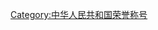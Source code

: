 {{Navbox
|name = 国家荣誉称号获得者
|title = [[国家荣誉称号]]获得者
|bodyclass = hlist
|style = text-align:left; vertical-align:top; font-size:90%;
|groupstyle = text-align:right; vertical-align: middle; background: #efefef;
|belowstyle = text-align:center; height:30px; vertical-align:bottom;
|state = autocollapse
|above 
|group1 = 2019年
|list1 = {{Navbox subgroup
| groupstyle = text-align:left; vertical-align: middle; background: #efefef; width:12.5em;
| liststyle = width:auto;
| group1 = 人民科学家
| list1  = [[叶培建]]、[[吴文俊|{{box|吴文俊}}]]、[[南仁东|{{box|南仁东}}]]、[[顾方舟|{{box|顾方舟}}]]、[[程开甲|{{box|程开甲}}]]
| group2 = 人民教育家
| list2  = [[于漪]]、[[卫兴华|{{box|卫兴华}}]]、[[高铭暄]]
| group3 = 人民艺术家
| list3  = [[王蒙 (作家)|王蒙]]、[[秦怡]]、[[郭兰英]]
| group4 = 人民英雄
| list4  = [[艾热提·马木提|{{box|艾热提·马木提}}]]、[[申亮亮|{{box|申亮亮}}]]、[[麦贤得]]、[[张超 (飞行员)|{{box|张超}}]]
| group5 = 人民楷模
| list5  = [[王文教]]、[[王有德 (1953年)|王有德]]、[[王启民 (石油工程师)|王启民]]、[[王继才|{{box|王继才}}]]、[[布茹玛汗·毛勒朵]]、[[朱彦夫]]、[[李保国 (1958年)|{{box|李保国}}]]、[[都贵玛]]、[[高德荣]]
| group6 = 民族团结杰出贡献者
| list6  = [[热地]]
| group7 = “一国两制”杰出贡献者
| list7  = [[董建華]]
| group8 = 外交工作杰出贡献者
| list8  = [[李道豫]]
| group9 = 文物保护杰出贡献者
| list9  = [[樊锦诗]]
}}

|group2 = 2020年
|list2 = {{Navbox subgroup
| groupstyle = text-align:left; vertical-align: middle; background: #efefef; width:12.5em;
| liststyle = width:auto;
| group1 = 人民英雄
| list1  = [[张伯礼]]、[[张定宇 (1963年)|张定宇]]、[[陈薇]]
}}

}}<noinclude>
[[Category:中华人民共和国荣誉称号]]
</noinclude>